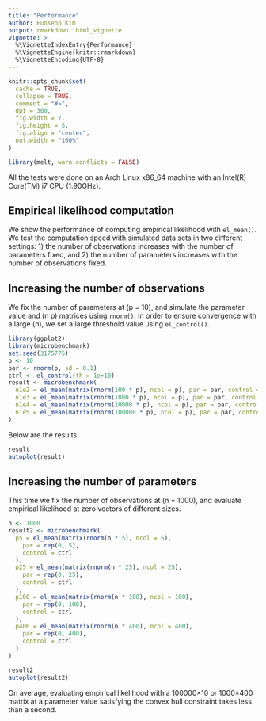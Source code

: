 ```yaml
---
title: "Performance"
author: Eunseop Kim
output: rmarkdown::html_vignette
vignette: >
  %\VignetteIndexEntry{Performance}
  %\VignetteEngine{knitr::rmarkdown}
  %\VignetteEncoding{UTF-8}
---
```

```r
knitr::opts_chunk$set(
  cache = TRUE,
  collapse = TRUE,
  comment = "#>",
  dpi = 300,
  fig.width = 7,
  fig.height = 5,
  fig.align = "center",
  out.width = "100%"
)
```
```r
library(melt, warn.conflicts = FALSE)
```

All the tests were done on an Arch Linux x86_64 machine with an Intel(R) 
Core(TM) i7 CPU (1.90GHz).


## Empirical likelihood computation

We show the performance of computing empirical likelihood with `el_mean()`. We 
test the computation speed with simulated data sets in two different settings: 
1) the number of observations increases with the number of parameters fixed, 
and 2) the number of parameters increases with the number of observations fixed. 


## Increasing the number of observations

We fix the number of parameters at \(p = 10\), and simulate the parameter value 
and \(n \times p\) matrices using `rnorm()`. In order to ensure convergence with 
a large \(n\), we set a large threshold value using `el_control()`.

```r
library(ggplot2)
library(microbenchmark)
set.seed(3175775)
p <- 10
par <- rnorm(p, sd = 0.1)
ctrl <- el_control(th = 1e+10)
result <- microbenchmark(
  n1e2 = el_mean(matrix(rnorm(100 * p), ncol = p), par = par, control = ctrl),
  n1e3 = el_mean(matrix(rnorm(1000 * p), ncol = p), par = par, control = ctrl),
  n1e4 = el_mean(matrix(rnorm(10000 * p), ncol = p), par = par, control = ctrl),
  n1e5 = el_mean(matrix(rnorm(100000 * p), ncol = p), par = par, control = ctrl)
)
```

Below are the results:

```r
result
autoplot(result)
```


## Increasing the number of parameters\

This time we fix the number of observations at \(n = 1000\), and evaluate 
empirical likelihood at zero vectors of different sizes.
```r
n <- 1000
result2 <- microbenchmark(
  p5 = el_mean(matrix(rnorm(n * 5), ncol = 5),
    par = rep(0, 5),
    control = ctrl
  ),
  p25 = el_mean(matrix(rnorm(n * 25), ncol = 25),
    par = rep(0, 25),
    control = ctrl
  ),
  p100 = el_mean(matrix(rnorm(n * 100), ncol = 100),
    par = rep(0, 100),
    control = ctrl
  ),
  p400 = el_mean(matrix(rnorm(n * 400), ncol = 400),
    par = rep(0, 400),
    control = ctrl
  )
)
```

```r
result2
autoplot(result2)
```

On average, evaluating empirical likelihood with a 100000×10 or 1000×400 matrix 
at a parameter value satisfying the convex hull constraint takes less than a 
second.
